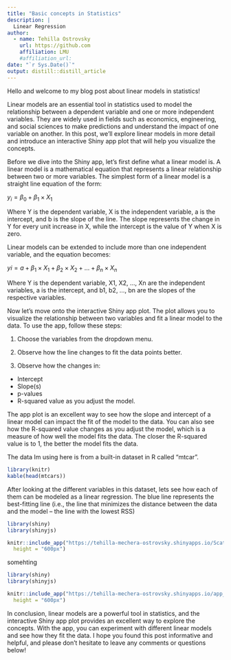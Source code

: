 ```yaml
---
title: "Basic concepts in Statistics"
description: |
  Linear Regression
author:
  - name: Tehilla Ostrovsky
    url: https://github.com 
    affiliation: LMU
    #affiliation_url: 
date: "`r Sys.Date()`"
output: distill::distill_article
---
```


Hello and welcome to my blog post about linear models in statistics! 

Linear models are an essential tool in statistics used to model the relationship between a dependent variable and one or more independent variables. They are widely used in fields such as economics, engineering, and social sciences to make predictions and understand the impact of one variable on another. In this post, we'll explore linear models in more detail and introduce an interactive Shiny app plot that will help you visualize the concepts.

Before we dive into the Shiny app, let's first define what a linear model is. A linear model is a mathematical equation that represents a linear relationship between two or more variables. The simplest form of a linear model is a straight line equation of the form:

$y_{i} = \beta_{0} + \beta_{1} \times X_{1}$

Where Y is the dependent variable, X is the independent variable, a is the intercept, and b is the slope of the line. The slope represents the change in Y for every unit increase in X, while the intercept is the value of Y when X is zero.

Linear models can be extended to include more than one independent variable, and the equation becomes:

$y{i} = a + \beta_{1} \times X_{1} + \beta_{2} \times X_{2} + … + \beta_{n} \times X_{n}$

Where Y is the dependent variable, X1, X2, …, Xn are the independent variables, a is the intercept, and b1, b2, …, bn are the slopes of the respective variables.

Now let's move onto the interactive Shiny app plot. The plot allows you to visualize the relationship between two variables and fit a linear model to the data. To use the app, follow these steps:

1. Choose the variables from the dropdown menu.

2. Observe how the line changes to fit the data points better.

3. Observe how the changes in: 
  - Intercept
  - Slope(s)
  - p-values
  - R-squared value as you adjust the model.

The app plot is an excellent way to see how the slope and intercept of a linear model can impact the fit of the model to the data. You can also see how the R-squared value changes as you adjust the model, which is a measure of how well the model fits the data. The closer the R-squared value is to 1, the better the model fits the data.


The data Im using here is from a built-in dataset in R called "mtcar". 

```r
library(knitr)
kable(head(mtcars))
```

After looking at the different variables in this dataset, lets see how each of them can be modeled as a linear regression. The blue line represents the best-fitting line (i.e., the line that minimizes the distance between the data and the model -- the line with the lowest RSS)

```r
library(shiny)
library(shinyjs)

knitr::include_app("https://tehilla-mechera-ostrovsky.shinyapps.io/Scatter_Linear/?_ga=2.32885118.1162650381.1683277660-2121495814.1683277660", 
  height = "600px")
```

somehting 

```r
library(shiny)
library(shinyjs)

knitr::include_app("https://tehilla-mechera-ostrovsky.shinyapps.io/app_new/?_ga=2.204656912.1891469921.1683464181-2121495814.1683277660", 
  height = "600px")
```

In conclusion, linear models are a powerful tool in statistics, and the interactive Shiny app plot provides an excellent way to explore the concepts. With the app, you can experiment with different linear models and see how they fit the data. I hope you found this post informative and helpful, and please don't hesitate to leave any comments or questions below!
